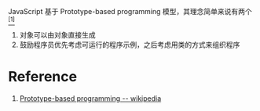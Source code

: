 JavaScript 基于 Prototype-based programming 模型，其理念简单来说有两个<a href="#r1"><sup>[1]</sup></a>

1. 对象可以由对象直接生成
2. 鼓励程序员优先考虑可运行的程序示例，之后考虑用类的方式来组织程序

# Reference

1. <a id="r1" href="https://en.wikipedia.org/wiki/Prototype-based_programming#:~:text=Prototypal%20inheritance%20in,of%20a%20program.">Prototype-based programming -- wikipedia</a>
